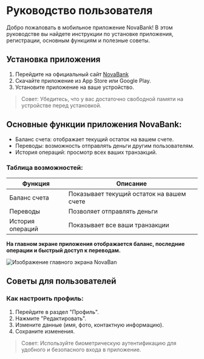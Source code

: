 # Руководство пользователя

Добро пожаловать в мобильное приложение NovaBank! В этом руководстве вы найдете инструкции по установке приложения, регистрации, основным функциям и полезные советы.

## Установка приложения

1. Перейдите на официальный сайт [NovaBank](https://novabank.com)
2. Скачайте приложение из App Store или Google Play.
3. Установите приложение на ваше устройство.

> Совет: Убедитесь, что у вас достаточно свободной памяти на устройстве перед установкой.

## Основные функции приложения NovaBank:

* Баланс счета: отображает текущий остаток на вашем счете.
* Переводы: возможность отправлять деньги другим пользователям.
* История операций: просмотр всех ваших транзакций.

### Таблица возможностей:

|Функция|	Описание|
|----------|--------|
|Баланс счета	|Показывает текущий остаток на вашем счете
|Переводы	|Позволяет отправлять деньги
|История операций	|Показывает все ваши транзакции
 
**На главном экране приложения отображается баланс, последние операции и быстрый доступ к переводам.**

![Изображение главного экрана NovaBan](./img/mainscreen.png)


## Советы для пользователей

### Как настроить профиль:

1. Перейдите в раздел "Профиль".
2. Нажмите "Редактировать".
3. Измените данные (имя, фото, контактную информацию).
4. Сохраните изменения.
> Совет: Используйте биометрическую аутентификацию для удобного и безопасного входа в приложение.

